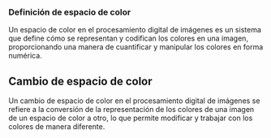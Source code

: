 ### Definición de espacio de color
Un espacio de color en el procesamiento digital de imágenes es un sistema que define cómo se representan y codifican los colores en una imagen, proporcionando una manera de cuantificar y manipular los colores en forma numérica.

## Cambio de espacio de color

Un cambio de espacio de color en el procesamiento digital de imágenes se refiere a la conversión de la representación de los colores de una imagen de un espacio de color a otro, lo que permite modificar y trabajar con los colores de manera diferente.
